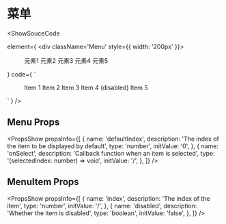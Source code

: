 
# 菜单

<ShowSouceCode

  element={
    <div className='Menu' style={{ width: '200px' }}>
      <Menu defaultIndex={1}>
        <MenuItem index={1}>元素1</MenuItem>
        <MenuItem index={2}>元素2</MenuItem>
        <MenuItem index={3}>元素3</MenuItem>
        <MenuItem disabled>元素4</MenuItem>
        <MenuItem index={4}>元素5</MenuItem>
      </Menu>
    </div>
  }
  code={
    `
<Menu defaultIndex={1}>
  <MenuItem index={1}>Item 1</MenuItem>
  <MenuItem index={2}>Item 2</MenuItem>
  <MenuItem index={3}>Item 3</MenuItem>
  <MenuItem disabled>Item 4 (disabled)</MenuItem>
  <MenuItem index={4}>Item 5</MenuItem>
</Menu>
    `
  }
/>

## Menu Props
<PropsShow propsInfo={[
  {
    name: 'defaultIndex',
    description: 'The index of the item to be displayed by default',
    type: 'number',
    initValue: '0',
  },
  {
    name: 'onSelect',
    description: 'Callback function when an item is selected',
    type: '(selectedIndex: number) => void',
    initValue: '/',
  },
]} />

## MenuItem Props
<PropsShow propsInfo={[
  {
    name: 'index',
    description: 'The index of the item',
    type: 'number',
    initValue: '/',
  },
  {
    name: 'disabled',
    description: 'Whether the item is disabled',
    type: 'boolean',
    initValue: 'false',
  },
]} />

